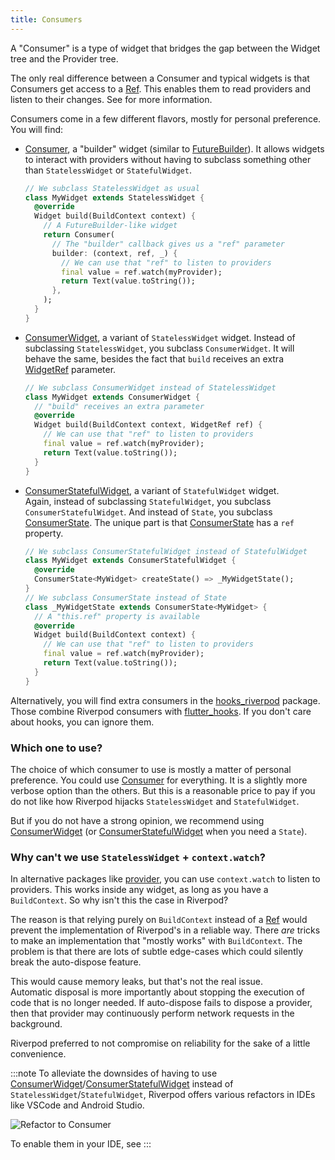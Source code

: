 ```yaml
---
title: Consumers
---
```


A "Consumer" is a type of widget that bridges the gap between the Widget tree and the Provider tree.

The only real difference between a Consumer and typical widgets is that Consumers
get access to a [Ref]. This enables them to read providers and listen to their changes.
See <Link documentID="concepts2/refs" /> for more information.

Consumers come in a few different flavors, mostly for personal preference. You will find:
- [Consumer], a "builder" widget (similar to [FutureBuilder](https://api.flutter.dev/flutter/widgets/FutureBuilder-class.html)).
  It allows widgets to interact with providers without having to subclass something other than `StatelessWidget` or `StatefulWidget`.
  ```dart
  // We subclass StatelessWidget as usual
  class MyWidget extends StatelessWidget {
    @override
    Widget build(BuildContext context) {
      // A FutureBuilder-like widget
      return Consumer(
        // The "builder" callback gives us a "ref" parameter
        builder: (context, ref, _) {
          // We can use that "ref" to listen to providers
          final value = ref.watch(myProvider);
          return Text(value.toString());
        },
      );
    }
  }
  ```
- [ConsumerWidget], a variant of `StatelessWidget` widget.
  Instead of subclassing `StatelessWidget`, you subclass `ConsumerWidget`. It will behave the same,
  besides the fact that `build` receives an extra [WidgetRef] parameter.
  ```dart
  // We subclass ConsumerWidget instead of StatelessWidget
  class MyWidget extends ConsumerWidget {
    // "build" receives an extra parameter
    @override
    Widget build(BuildContext context, WidgetRef ref) {
      // We can use that "ref" to listen to providers
      final value = ref.watch(myProvider);
      return Text(value.toString());
    }
  }
  ```
- [ConsumerStatefulWidget], a variant of `StatefulWidget` widget.  
  Again, instead of subclassing `StatefulWidget`, you subclass `ConsumerStatefulWidget`.
  And instead of `State`, you subclass [ConsumerState].
  The unique part is that [ConsumerState] has a `ref` property.
  ```dart
  // We subclass ConsumerStatefulWidget instead of StatefulWidget
  class MyWidget extends ConsumerStatefulWidget {
    @override
    ConsumerState<MyWidget> createState() => _MyWidgetState();
  }
  // We subclass ConsumerState instead of State
  class _MyWidgetState extends ConsumerState<MyWidget> {
    // A "this.ref" property is available
    @override
    Widget build(BuildContext context) {
      // We can use that "ref" to listen to providers
      final value = ref.watch(myProvider);
      return Text(value.toString());
    }
  }
  ```

Alternatively, you will find extra consumers in the [hooks_riverpod](https://pub.dev/packages/hooks_riverpod) package.
Those combine Riverpod consumers with [flutter_hooks](https://pub.dev/packages/flutter_hooks).
If you don't care about hooks, you can ignore them.


### Which one to use?

The choice of which consumer to use is mostly a matter of personal preference.
You could use [Consumer] for everything. It is a slightly more verbose option than the others.
But this is a reasonable price to pay if you do not like how Riverpod hijacks `StatelessWidget` and `StatefulWidget`.

But if you do not have a strong opinion, we recommend using [ConsumerWidget] (or [ConsumerStatefulWidget] when you need a `State`).

### Why can't we use `StatelessWidget` + `context.watch`?

In alternative packages like [provider](https://pub.dev/packages/provider), you can use `context.watch` to listen to providers.
This works inside any widget, as long as you have a `BuildContext`. So why isn't this the case in Riverpod?

The reason is that relying purely on `BuildContext` instead of a [Ref] would prevent the implementation
of Riverpod's <Link documentID="concepts2/auto_dispose" /> in a reliable way. There _are_ tricks to make
an implementation that "mostly works" with `BuildContext`.
The problem is that there are lots of subtle edge-cases which could silently break the auto-dispose feature.

This would cause memory leaks, but that's not the real issue.  
Automatic disposal is more importantly about stopping the execution of code that is no longer needed.
If auto-dispose fails to dispose a provider, then that provider may continuously perform
network requests in the background.

Riverpod preferred to not compromise on reliability for the sake of a little convenience.

:::note
To alleviate the downsides of having to use [ConsumerWidget]/[ConsumerStatefulWidget] instead of `StatelessWidget`/`StatefulWidget`,
Riverpod offers various refactors in IDEs like VSCode and Android Studio.

![Refactor to Consumer](/img/intro/convert_to_class_provider.gif)

To enable them in your IDE, see <Link documentID="introduction/getting_started" hash="enabling-riverpod_lintcustom_lint" />
:::

[ref]: https://pub.dev/documentation/hooks_riverpod/3.0.0-dev.17/hooks_riverpod/Ref-class.html
[consumer]: https://pub.dev/documentation/hooks_riverpod/3.0.0-dev.17/hooks_riverpod/Consumer-class.html
[consumerWidget]: https://pub.dev/documentation/hooks_riverpod/3.0.0-dev.17/hooks_riverpod/ConsumerWidget-class.html
[consumerStatefulWidget]: https://pub.dev/documentation/hooks_riverpod/3.0.0-dev.17/hooks_riverpod/ConsumerStatefulWidget-class.html
[consumerState]: https://pub.dev/documentation/hooks_riverpod/3.0.0-dev.17/hooks_riverpod/ConsumerState-class.html
[widgetref]: https://pub.dev/documentation/hooks_riverpod/3.0.0-dev.17/hooks_riverpod/WidgetRef-class.html